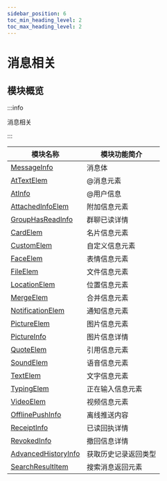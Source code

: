 ```yaml
---
sidebar_position: 6
toc_min_heading_level: 2
toc_max_heading_level: 2
---
```


# 消息相关

## 模块概览

:::info

消息相关

:::

| 模块名称                                                               | 模块功能简介         |
| ---------------------------------------------------------------------- | -------------------- |
| [MessageInfo](docs/sdks/class/message/messageInfo.mdx)                 | 消息体               |
| [AtTextElem](docs/sdks/class/message/atElem.mdx)                       | @消息元素            |
| [AtInfo](docs/sdks/class/message/atInfo.mdx)                           | @用户信息            |
| [AttachedInfoElem](docs/sdks/class/message/attachedInfoElem.mdx)       | 附加信息元素         |
| [GroupHasReadInfo](docs/sdks/class/message/groupHasReadInfo.mdx)       | 群聊已读详情         |
| [CardElem](docs/sdks/class/message/cardElem.mdx)                       | 名片信息元素         |
| [CustomElem](docs/sdks/class/message/customElem/index.mdx)             | 自定义信息元素       |
| [FaceElem](docs/sdks/class/message/faceElem.mdx)                       | 表情信息元素         |
| [FileElem](docs/sdks/class/message/fileElem.mdx)                       | 文件信息元素         |
| [LocationElem](docs/sdks/class/message/locationElem.mdx)               | 位置信息元素         |
| [MergeElem](docs/sdks/class/message/mergeElem.mdx)                     | 合并信息元素         |
| [NotificationElem](docs/sdks/class/message/notificationElem.mdx)       | 通知信息元素         |
| [PictureElem](docs/sdks/class/message/pictureElem.mdx)                 | 图片信息元素         |
| [PictureInfo](docs/sdks/class/message/pictureInfo.mdx)                 | 图片信息详情         |
| [QuoteElem](docs/sdks/class/message/quoteElem.mdx)                     | 引用信息元素         |
| [SoundElem](docs/sdks/class/message/soundElem.mdx)                     | 语音信息元素         |
| [TextElem](docs/sdks/class/message/textElem.mdx)                       | 文字信息元素         |
| [TypingElem](docs/sdks/class/message/typingElem.mdx)                   | 正在输入信息元素     |
| [VideoElem](docs/sdks/class/message/videoElem.mdx)                     | 视频信息元素         |
| [OfflinePushInfo](docs/sdks/class/message/offlinePushInfo.mdx)         | 离线推送内容         |
| [ReceiptInfo](docs/sdks/class/message/receiptInfo.mdx)                 | 已读回执详情         |
| [RevokedInfo](docs/sdks/class/message/revokedInfo.mdx)                 | 撤回信息详情         |
| [AdvancedHistoryInfo](docs/sdks/class/message/advancedHistoryInfo.mdx) | 获取历史记录返回类型 |
| [SearchResultItem](docs/sdks/class/message/searchResultItem.mdx)       | 搜索消息返回元素     |
